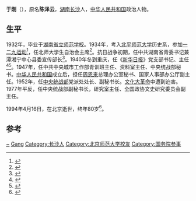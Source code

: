 '''于刚'''（{{bd|1914年|5月20日|1994年|4月16日}}），原名'''陈泽云'''，[[湖南|湖南]][[长沙|长沙]]人，[[中华人民共和国|中华人民共和国]]政治人物。

== 生平 ==
1932年，毕业于[[湖南省立师范学校|湖南省立师范学校]]。1934年，考入[[北平师范大学|北平师范大学]]历史系，参加[[一二九运动|一二九运动]]<ref name="组织部党史办公室2001">{{cite book|author1=中共北京市宣武区委. 组织部|author2=中共北京市宣武区委. 党史办公室|title=中共宣武地区地下组织和革命活动|url=http://books.google.com/books?id=ElJKAQAAIAAJ|year=2001|publisher=中共北京市宣武区委组织部|page=140}}</ref>，任北师大学生自治会主席<ref>{{cite book|title=战斗的足迹 北大地下党有关史料选编|url=http://books.google.com/books?id=0iZmAAAAIAAJ|year=2001|publisher=北京大学出版社|isbn=978-7-301-05081-1|page=213}}</ref>。抗日战争初期，任中共湖南省青委书记兼潭湘宁中心县委宣传部长<ref name="李锐李南央2008">{{cite book|author1=李锐|author2=李南央|title=父母昨日书(1938-1949) 李锐, 范元甄通信集|url=http://books.google.com/books?id=rQ0RAQAAMAAJ|year=2008|publisher=广东人民出版社|page=134}}</ref>。1940年冬到重庆，任《[[新华日报|新华日报]]》党支部书记、主任<ref>{{cite book|title=湖南党史月刊, Issues 1-6|url=http://books.google.com/books?id=ux84AQAAIAAJ|year=1999|publisher=《湖南党史月刊》编辑部|page=xlvii}}</ref><ref name="唐正芒2003">{{cite book|author=唐正芒|title=抗战文化与中国先进文化的前进方向 抗战文化研究文集|url=http://books.google.com/books?id=Kz0LAQAAMAAJ|year=2003|publisher=中国文史出版社|isbn=978-7-5034-1234-9|pages=406–408}}</ref>。1947年，任中共中央城市工作部青训班主任、资料室主任、中央统战部秘书。[[中华人民共和国|中华人民共和国]]成立后，担任[[周恩来|周恩来]]总理办公室秘书、国家人事部办公厅副主任。1952年，任[[中央统战部|中央统战部]]党派处处长、副秘书长。[[文化大革命|文化大革命]]中遭到迫害。1977年平反，任中央统战部副秘书长，研究室主任、全国政协文史研究委员会副主任。

1994年4月16日，在北京逝世，终年80岁<ref>{{cite book|title=新华月报, Volumes 595-598|url=http://books.google.com/books?id=r1MKAQAAMAAJ|year=1994|publisher=新华月报社|pages=102–103}}</ref>。

== 参考 ==
{{reflist}}

{{中国政治人物小作品}}
{{国务院参事}}

{{Authority control}}
{{DEFAULTSORT:Yu于}}
[[Category:陈姓|~]]
[[Category:于姓|Gang]]
[[Category:长沙人|Category:长沙人]]
[[Category:北京师范大学校友|Category:北京师范大学校友]]
[[Category:国务院参事|Category:国务院参事]]